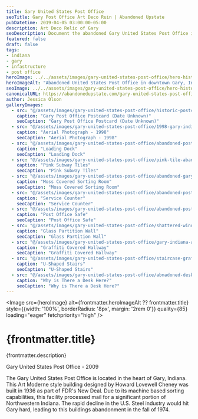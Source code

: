 ```yaml
---
title: Gary United States Post Office
seoTitle: Gary Post Office Art Deco Ruin | Abandoned Upstate
pubDatetime: 2019-04-05 03:00:00-05:00
description: Art Deco Relic of Gary
seoDescription: Document the abandoned Gary United States Post Office in Indiana, an Art Deco cornerstone from 1936 now marked by shattered windows and fading grandeur.
featured: false
draft: false
tags:
- indiana
- gary
- infastructure
- post office
heroImage: ../../assets/images/gary-united-states-post-office/hero-historic-abandoned-gary-indiana-post-office-exterior.jpg
heroImageAlt: "Abandoned United States Post Office in downtown Gary, Indiana"
seoImage: ../../assets/images/gary-united-states-post-office/hero-historic-abandoned-gary-indiana-post-office-exterior.jpg
canonicalURL: https://abandonedupstate.com/gary-united-states-post-office/
author: Jessica Olson
galleryImages:
  - src: "@/assets/images/gary-united-states-post-office/historic-postcard-gary-indiana-post-office.jpg"
    caption: "Gary Post Office Postcard (Date Unknown)"
    seoCaption: "Gary Post Office Postcard (Date Unknown)"
  - src: "@/assets/images/gary-united-states-post-office/1998-gary-indiana-aerial-photograph.jpg"
    caption: "Aerial Photograph - 1998"
    seoCaption: "Aerial Photograph - 1998"
  - src: "@/assets/images/gary-united-states-post-office/abandoned-post-office-loading-dock-gary-indiana.jpg"
    caption: "Loading Dock"
    seoCaption: "Loading Dock"
  - src: "@/assets/images/gary-united-states-post-office/pink-tile-abandoned-post-office-gary-indiana.jpg"
    caption: "Pink Subway Tiles"
    seoCaption: "Pink Subway Tiles"
  - src: "@/assets/images/gary-united-states-post-office/abandoned-gary-indiana-post-office.jpg"
    caption: "Moss Covered Sorting Room"
    seoCaption: "Moss Covered Sorting Room"
  - src: "@/assets/images/gary-united-states-post-office/abandoned-post-office-cabinets.jpg"
    caption: "Service Counter"
    seoCaption: "Service Counter"
  - src: "@/assets/images/gary-united-states-post-office/abandoned-post-office-great-seal-safe-gary-indiana.jpg"
    caption: "Post Office Safe"
    seoCaption: "Post Office Safe"
  - src: "@/assets/images/gary-united-states-post-office/shattered-windows-gary-indiana-post-office.jpg"
    caption: "Glass Partition Wall"
    seoCaption: "Glass Partition Wall"
  - src: "@/assets/images/gary-united-states-post-office/gary-indiana-abandoned-hallway.jpg"
    caption: "Graffiti Covered Hallway"
    seoCaption: "Graffiti Covered Hallway"
  - src: "@/assets/images/gary-united-states-post-office/staircase-graffiti-gary-united-states-post-office.jpg"
    caption: "U-Shaped Stairs"
    seoCaption: "U-Shaped Stairs"
  - src: "@/assets/images/gary-united-states-post-office/abnadoned-desk-gary-indiana.jpg"
    caption: "Why is There a Desk Here?"
    seoCaption: "Why is There a Desk Here?"
---
```
















<Image 
  src={heroImage} 
  alt={frontmatter.heroImageAlt ?? frontmatter.title}
  style={{width: '100%', borderRadius: '8px', margin: '2rem 0'}}
  quality={85}
  loading="eager"
  fetchpriority="high"
/>

# {frontmatter.title}
<p className="post-tagline" style={{ color: "#b9975c" }}>{frontmatter.description}</p>

Gary United States Post Office - 2009

The Gary United States Post Office is located in the heart of Gary, Indiana.  This Art Moderne style building designed by Howard Lovewell Cheney was built in 1936 as part of FDR's New Deal.  Due to its machine based sorting capabilities, this facility processed mail for a significant portion of Northwestern Indiana. The rapid decline in the U.S. Steel industry would hit Gary hard, leading to this buildings abandonment in the fall of 1974.


<GalleryLightbox galleryId="gary-united-states-post-office" images={frontmatter.galleryImages} />
